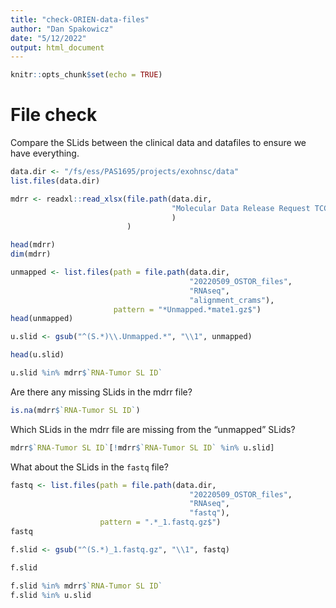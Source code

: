 ```yaml
---
title: "check-ORIEN-data-files"
author: "Dan Spakowicz"
date: "5/12/2022"
output: html_document
---
```


```r
knitr::opts_chunk$set(echo = TRUE)
```

# File check
Compare the SLids between the clinical data and datafiles to ensure we have everything.

```r
data.dir <- "/fs/ess/PAS1695/projects/exohnsc/data"
list.files(data.dir)
```

```r
mdrr <- readxl::read_xlsx(file.path(data.dir, 
                                    "Molecular Data Release Request TCC00212-KARI.xlsx"
                                    )
                          )

head(mdrr)
dim(mdrr)
```


```r
unmapped <- list.files(path = file.path(data.dir, 
                                        "20220509_OSTOR_files", 
                                        "RNAseq",
                                        "alignment_crams"),
                       pattern = "*Unmapped.*mate1.gz$")
head(unmapped)

u.slid <- gsub("^(S.*)\\.Unmapped.*", "\\1", unmapped)

head(u.slid)
```

```r
u.slid %in% mdrr$`RNA-Tumor SL ID`
```

Are there any missing SLids in the mdrr file?

```r
is.na(mdrr$`RNA-Tumor SL ID`)

```

Which SLids in the mdrr file are missing from the "unmapped" SLids?
```r
mdrr$`RNA-Tumor SL ID`[!mdrr$`RNA-Tumor SL ID` %in% u.slid]
```

What about the SLids in the `fastq` file?

```r
fastq <- list.files(path = file.path(data.dir, 
                                        "20220509_OSTOR_files", 
                                        "RNAseq",
                                        "fastq"),
                    pattern = ".*_1.fastq.gz$")
fastq
```


```r
f.slid <- gsub("^(S.*)_1.fastq.gz", "\\1", fastq)

f.slid
```

```r
f.slid %in% mdrr$`RNA-Tumor SL ID`
f.slid %in% u.slid
```

